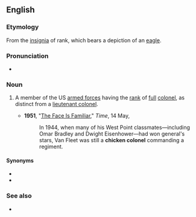 ==English==

===Etymology===
From the [[insignia]] of rank, which bears a depiction of an [[eagle]].

===Pronunciation===
* {{audio|en|En-au-chicken colonel.ogg|Audio (AU)}}

===Noun===
{{en-noun}}

# {{lb|en|US|slang|dated|military}} A member of the US [[armed forces]] having the [[rank]] of [[full]] [[colonel]], as distinct from a [[lieutenant colonel]].
#* '''1951''', "[http://www.time.com/time/magazine/article/0,9171,935225-2,00.html The Face Is Familiar]," ''Time'', 14 May,
#*: In 1944, when many of his West Point classmates—including Omar Bradley and Dwight Eisenhower—had won general's stars, Van Fleet was still a '''chicken colonel''' commanding a regiment.

====Synonyms====
* {{l|en|bird colonel}}
* {{l|en|full bird colonel}}

===See also===
* {{l|en|iron eagle}}